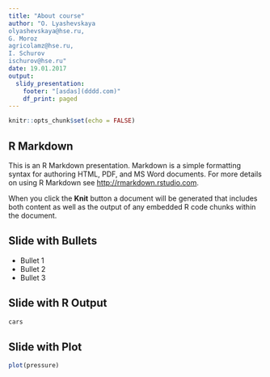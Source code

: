 ```yaml
---
title: "About course"
author: "O. Lyashevskaya
olyashevskaya@hse.ru,
G. Moroz
agricolamz@hse.ru,
I. Schurov 
ischurov@hse.ru"
date: 19.01.2017
output:
  slidy_presentation:
    footer: "[asdas](dddd.com)"
    df_print: paged
---
```


```r
knitr::opts_chunk$set(echo = FALSE)
```

## R Markdown

This is an R Markdown presentation. Markdown is a simple formatting syntax for authoring HTML, PDF, and MS Word documents. For more details on using R Markdown see <http://rmarkdown.rstudio.com>.

When you click the **Knit** button a document will be generated that includes both content as well as the output of any embedded R code chunks within the document.

## Slide with Bullets

- Bullet 1
- Bullet 2
- Bullet 3

## Slide with R Output

```r
cars
```

## Slide with Plot

```r
plot(pressure)
```

